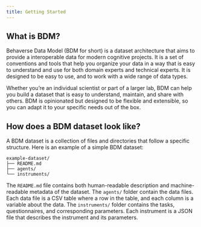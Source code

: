 ```yaml
---
title: Getting Started
---
```


## What is BDM?

Behaverse Data Model (BDM for short) is a dataset architecture that aims to provide a interoperable data for modern cognitive projects. It is a set of conventions and tools that help you organize your data in a way that is easy to understand and use for both domain experts and technical experts. It is designed to be easy to use, and to work with a wide range of data types.

Whether you're an individual scientist or part of a larger lab, BDM can help you build a dataset that is easy to understand, maintain, and share with others. BDM is opinionated but designed to be flexible and extensible, so you can adapt it to your specific needs out of the box.

## How does a BDM dataset look like?

A BDM dataset is a collection of files and directories that follow a specific structure. Here is an example of a simple BDM dataset:

```
example-dataset/
├── README.md
├── agents/
└── instruments/
```

The `README.md` file contains both human-readable description and machine-readable metadata of the dataset. The `agents/` folder contain the data files. Each data file is a CSV table where a row in the table, and each column is a variable about the data. The `instruments/` folder contains the tasks, questionnaires, and corresponding parameters. Each instrument is a JSON file that describes the instrument and its parameters.
